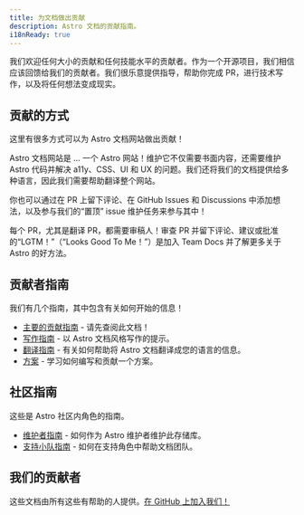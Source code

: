```yaml
---
title: 为文档做出贡献
description: Astro 文档的贡献指南。
i18nReady: true
---
```


我们欢迎任何大小的贡献和任何技能水平的贡献者。作为一个开源项目，我们相信应该回馈给我们的贡献者。我们很乐意提供指导，帮助你完成 PR，进行技术写作，以及将任何想法变成现实。

## 贡献的方式

这里有很多方式可以为 Astro 文档网站做出贡献！

Astro 文档网站是 ... 一个 Astro 网站！维护它不仅需要书面内容，还需要维护 Astro 代码并解决 a11y、CSS、UI 和 UX 的问题。我们还将我们的文档提供给多种语言，因此我们需要帮助翻译整个网站。

你也可以通过在 PR 上留下评论、在 GitHub Issues 和 Discussions 中添加想法，以及参与我们的“置顶” issue 维护任务来参与其中！

每个 PR，尤其是翻译 PR，都需要审稿人！审查 PR 并留下评论、建议或批准的“LGTM！”（“Looks Good To Me！”）是加入 Team Docs 并了解更多关于 Astro 的好方法。

## 贡献者指南

我们有几个指南，其中包含有关如何开始的信息！

- [主要的贡献指南](https://github.com/withastro/docs/blob/main/CONTRIBUTING.md) - 请先查阅此文档！
- [写作指南](https://github.com/withastro/docs/blob/main/WRITING.md) - 以 Astro 文档风格写作的提示。
- [翻译指南](https://github.com/withastro/docs/blob/main/TRANSLATING.md) - 有关如何帮助将 Astro 文档翻译成您的语言的信息。
- [方案](https://github.com/withastro/docs/blob/main/RECIPES.md) - 学习如何编写和贡献一个方案。

## 社区指南

这些是 Astro 社区内角色的指南。
- [维护者指南](https://github.com/withastro/docs/blob/main/MAINTAINERS.md) - 如何作为 Astro 维护者维护此存储库。
- [支持小队指南](https://github.com/withastro/docs/blob/main/SUPPORTSQUAD.md) - 如何在支持角色中帮助文档团队。

## 我们的贡献者

这些文档由所有这些有帮助的人提供。[在 GitHub 上加入我们！](https://github.com/withastro/docs)

<ContributorList githubRepo="withastro/docs" />
